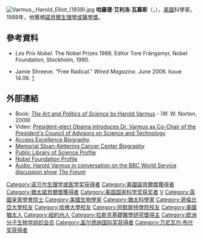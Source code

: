 {{Infobox scientist
|name              = 哈羅德·瓦慕斯<br>(Harold Varmus)
|image             = HEVarmus.jpg
|birth_name=Harold Eliot Varmus
|birth_date        = {{birth date and age|1939|12|18}}
|birth_place       = [[美國|美國]][[纽约州|纽约州]][[亨普斯特德|亨普斯特德]]
|death_date        = 
|death_place       = 
|field             = [[细胞生物学|细胞生物学]]
|alma_mater        = [[安默斯特學院|安默斯特學院]]<br>[[哈佛大学|哈佛大学]]<br>[[哥倫比亞大學醫學院|哥倫比亞大學醫學院]]
|known_for         = [[逆转录病毒|逆转录病毒]][[癌基因|癌基因]]; <br>[[公共科学图书馆|公共科学图书馆]] (PLOS)
|prizes            = [[諾貝爾生理學或醫學獎|諾貝爾生理學或醫學獎]] {{small|(1989年)}}<br>[[萬尼瓦爾·布希獎|萬尼瓦爾·布希獎]] {{small|(2001年)}}
|spouse=Constance Louise Casey (m. 1969; 2孩子)
}}
[[File:Varmus,_Harold_Elliot_(1939).jpg|right]]
'''哈羅德·艾利洛·瓦慕斯'''（{{lang-en|'''Harold Elliot Varmus'''}}，{{bd|1939年|12月18日|catIdx=Varmus ,Harold}}），[[美國|美國]]科學家。1989年，他獲頒[[諾貝爾生理學或醫學獎|諾貝爾生理學或醫學獎]]。

== 參考資料 ==
*{{note|Nobel}}''Les Prix Nobel.'' The Nobel Prizes 1989, Editor Tore Frängsmyr, Nobel Foundation, Stockholm, 1990.
*{{note|wired}}Jamie Shreeve. "Free Radical." ''Wired Magazine.'' June 2006. Issue 14.06. [http://www.wired.com/wired/archive/14.06/varmus.html]{{Wayback|url=http://www.wired.com/wired/archive/14.06/varmus.html |date=20100114122557 }}
<references/>

== 外部連結 ==
{{commonscat|Harold E. Varmus}}
* Book: [https://web.archive.org/web/20090615050148/http://www.wwnorton.com/catalog/winter09/006128.htm ''The Art and Politics of Science'' by Harold Varmus] - (W. W. Norton, 2009)
* Video: [http://www.youtube.com/watch?v=PMlXNrBxM0g President-elect Obama introduces Dr. Varmus as Co-Chair of the President's Council of Advisors on Science and Technology]{{Wayback|url=http://www.youtube.com/watch?v=PMlXNrBxM0g |date=20100101034717 }}
* [http://www.accessexcellence.org/RC/AB/BC/Harold_Elliot_Varmus.html Access Excellence Biography]{{Wayback|url=http://www.accessexcellence.org/RC/AB/BC/Harold_Elliot_Varmus.html |date=20080720143438 }}
* [https://web.archive.org/web/20080621031332/http://www.mskcc.org/mskcc/html/1780.cfm Memorial Sloan-Kettering Cancer Center Biography]
* [https://web.archive.org/web/20081120002935/http://www.plos.org./about/board.html#Varmus Public Library of Science Profile]
* [http://nobelprize.org/medicine/laureates/1989/varmus-autobio.html Nobel Foundation Profile]{{Wayback|url=http://nobelprize.org/medicine/laureates/1989/varmus-autobio.html |date=20080705165326 }}
* [http://www.bbc.co.uk/worldservice/documentaries/2009/04/090407_theforum_290309.shtml Audio: Harold Varmus in conversation on the BBC World Service discussion show]{{Wayback|url=http://www.bbc.co.uk/worldservice/documentaries/2009/04/090407_theforum_290309.shtml |date=20151015185451 }} [[The_Forum_(BBC_World_Service)|''The Forum'']]

{{諾貝爾生理學或醫學獎獲得者 (1976年－2000年)}}
{{Winners of the National Medal of Science|biological}}
{{万尼瓦尔·布什奖获得者}}
{{加拿大盖尔德纳国际奖获得者}}
{{阿尔伯特·拉斯克基础医学研究奖获得者}}

{{Authority control}}
{{DEFAULTSORT:Varmus, Harold E.}}
[[Category:诺贝尔生理学或医学奖获得者|Category:诺贝尔生理学或医学奖获得者]]
[[Category:美國諾貝爾獎獲得者|Category:美國諾貝爾獎獲得者]]
[[Category:猶太諾貝爾獎獲得者|Category:猶太諾貝爾獎獲得者]]
[[Category:美国国家科学奖获奖者|Category:美国国家科学奖获奖者]]
[[Category:美国国家科学院院士|V]]
[[Category:英國皇家學會院士|Category:英國皇家學會院士]]
[[Category:美國生物學家|Category:美國生物學家]]
[[Category:猶太科學家|Category:猶太科學家]]
[[Category:哥倫比亞大學校友|Category:哥倫比亞大學校友]]
[[Category:哈佛大學校友|Category:哈佛大學校友]]
[[Category:阿默斯特學院校友|Category:阿默斯特學院校友]]
[[Category:美國猶太人|Category:美國猶太人]]
[[Category:紐約州人|Category:紐約州人]]
[[Category:拉斯克基礎醫學研究獎得主|Category:拉斯克基礎醫學研究獎得主]]
[[Category:欧洲分子生物学组织会员|Category:欧洲分子生物学组织会员]]
[[Category:盖尔德纳国际奖获得者|Category:盖尔德纳国际奖获得者]]
[[Category:万尼瓦尔·布什奖获得者|Category:万尼瓦尔·布什奖获得者]]